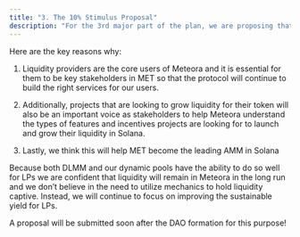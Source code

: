 ```yaml
---
title: "3. The 10% Stimulus Proposal"
description: "For the 3rd major part of the plan, we are proposing that [10% of MET be allocated to liquidity providers](https://proposals.meteora.ag/t/10-lp-stimulus-plan/9) before the token goes liquid."
---
```


Here are the key reasons why:

1. Liquidity providers are the core users of Meteora and it is essential for them to be key stakeholders in MET so that the protocol will continue to build the right services for our users.

2. Additionally, projects that are looking to grow liquidity for their token will also be an important voice as stakeholders to help Meteora understand the types of features and incentives projects are looking for to launch and grow their liquidity in Solana.

3. Lastly, we think this will help MET become the leading AMM in Solana

Because both DLMM and our dynamic pools have the ability to do so well for LPs we are confident that liquidity will remain in Meteora in the long run and we don’t believe in the need to utilize mechanics to hold liquidity captive. Instead, we will continue to focus on improving the sustainable yield for LPs.

A proposal will be submitted soon after the DAO formation for this purpose!
